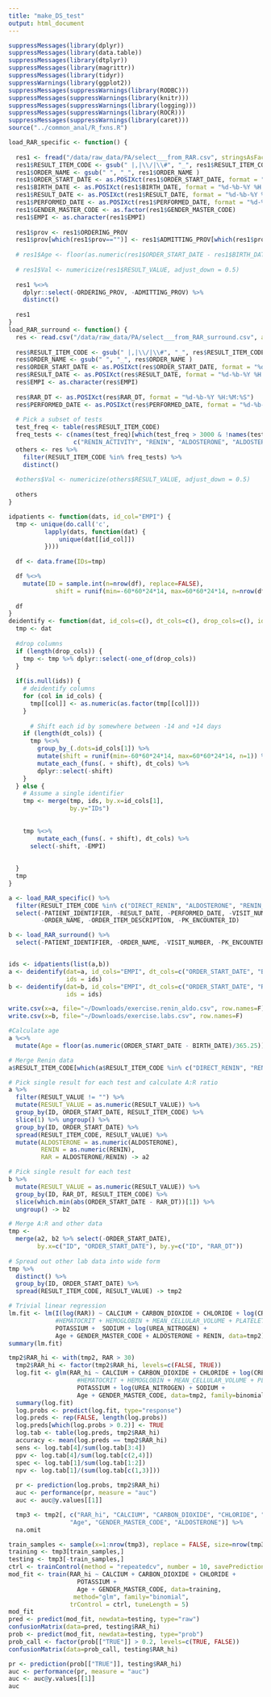 ```yaml
---
title: "make_DS_test"
output: html_document
---
```


```r
suppressMessages(library(dplyr))
suppressMessages(library(data.table))
suppressMessages(library(dtplyr))
suppressMessages(library(magrittr))
suppressMessages(library(tidyr))
suppressWarnings(library(ggplot2))
suppressMessages(suppressWarnings(library(RODBC)))
suppressMessages(suppressWarnings(library(knitr)))
suppressMessages(suppressWarnings(library(logging)))
suppressMessages(suppressWarnings(library(ROCR)))
suppressMessages(suppressWarnings(library(caret)))
source("../common_anal/R_fxns.R")
```

```r
load_RAR_specific <- function() {
  
  res1 <- fread("/data/raw_data/PA/select___from_RAR.csv", stringsAsFactors = F, h=T)
  res1$RESULT_ITEM_CODE <- gsub(" |,|\\/|\\#", "_", res1$RESULT_ITEM_CODE )
  res1$ORDER_NAME <- gsub(" ", "_", res1$ORDER_NAME )
  res1$ORDER_START_DATE <- as.POSIXct(res1$ORDER_START_DATE, format = "%d-%b-%Y %H:%M:%S")
  res1$BIRTH_DATE <- as.POSIXct(res1$BIRTH_DATE, format = "%d-%b-%Y %H:%M:%S")
  res1$RESULT_DATE <- as.POSIXct(res1$RESULT_DATE, format = "%d-%b-%Y %H:%M:%S")
  res1$PERFORMED_DATE <- as.POSIXct(res1$PERFORMED_DATE, format = "%d-%b-%Y %H:%M:%S")
  res1$GENDER_MASTER_CODE <- as.factor(res1$GENDER_MASTER_CODE)
  res1$EMPI <- as.character(res1$EMPI)
  
  res1$prov <- res1$ORDERING_PROV
  res1$prov[which(res1$prov=="")] <- res1$ADMITTING_PROV[which(res1$prov=="")]
  
  # res1$Age <- floor(as.numeric(res1$ORDER_START_DATE - res1$BIRTH_DATE)/365.25)
  
  # res1$Val <- numericize(res1$RESULT_VALUE, adjust_down = 0.5)
  
  res1 %<>% 
    dplyr::select(-ORDERING_PROV, -ADMITTING_PROV) %>%
    distinct()
  
  res1
}
load_RAR_surround <- function() {
  res <- read.csv("/data/raw_data/PA/select___from_RAR_surround.csv", as.is = T, h=T, nrows = Inf)
  
  res$RESULT_ITEM_CODE <- gsub(" |,|\\/|\\#", "_", res$RESULT_ITEM_CODE )
  res$ORDER_NAME <- gsub(" ", "_", res$ORDER_NAME )
  res$ORDER_START_DATE <- as.POSIXct(res$ORDER_START_DATE, format = "%d-%b-%Y %H:%M:%S")
  res$RESULT_DATE <- as.POSIXct(res$RESULT_DATE, format = "%d-%b-%Y %H:%M:%S")
  res$EMPI <- as.character(res$EMPI)
  
  res$RAR_DT <- as.POSIXct(res$RAR_DT, format = "%d-%b-%Y %H:%M:%S")
  res$PERFORMED_DATE <- as.POSIXct(res$PERFORMED_DATE, format = "%d-%b-%Y %H:%M:%S")
  
  # Pick a subset of tests
  test_freq <- table(res$RESULT_ITEM_CODE)
  freq_tests <- c(names(test_freq)[which(test_freq > 3000 & !names(test_freq) %in% c("GLUCOSE_POINT_OF_CARE", "ANION_GAP"))], 
                  c("RENIN_ACTIVITY", "RENIN", "ALDOSTERONE", "ALDOSTERONE_LC_MS_MS"))
  others <- res %>% 
    filter(RESULT_ITEM_CODE %in% freq_tests) %>%
    distinct()
  
  #others$Val <- numericize(others$RESULT_VALUE, adjust_down = 0.5)
  
  others
}

idpatients <- function(dats, id_col="EMPI") {
  tmp <- unique(do.call('c',
          lapply(dats, function(dat) {
              unique(dat[[id_col]])
          })))
  
  df <- data.frame(IDs=tmp)

  df %<>% 
    mutate(ID = sample.int(n=nrow(df), replace=FALSE),
             shift = runif(min=-60*60*24*14, max=60*60*24*14, n=nrow(df)))
  
  df
}
deidentify <- function(dat, id_cols=c(), dt_cols=c(), drop_cols=c(), ids=NULL) {
  tmp <- dat
  
  #drop columns
  if (length(drop_cols)) {
    tmp <- tmp %>% dplyr::select(-one_of(drop_cols))
  }
  
  if(is.null(ids)) {
    # deidentify columns
    for (col in id_cols) {
      tmp[[col]] <- as.numeric(as.factor(tmp[[col]]))
    }
  
      # Shift each id by somewhere between -14 and +14 days
    if (length(dt_cols)) {
      tmp %<>%
        group_by_(.dots=id_cols[1]) %>%
        mutate(shift = runif(min=-60*60*24*14, max=60*60*24*14, n=1)) %>%
        mutate_each_(funs(. + shift), dt_cols) %>%
        dplyr::select(-shift)
    }
  } else {
    # Assume a single identifier
    tmp <- merge(tmp, ids, by.x=id_cols[1],
                 by.y="IDs")
    
    
    tmp %<>%
        mutate_each_(funs(. + shift), dt_cols) %>%
      select(-shift, -EMPI)
    
    
  }
  tmp
}

```

```r

a <- load_RAR_specific() %>%
  filter(RESULT_ITEM_CODE %in% c("DIRECT_RENIN", "ALDOSTERONE", "RENIN_ACTIVITY", "RENIN")) %>%
  select(-PATIENT_IDENTIFIER, -RESULT_DATE, -PERFORMED_DATE, -VISIT_NUMBER, -ORDER_ITEM_CODE, -prov,
         -ORDER_NAME, -ORDER_ITEM_DESCRIPTION, -PK_ENCOUNTER_ID)

b <- load_RAR_surround() %>%
  select(-PATIENT_IDENTIFIER, -ORDER_NAME, -VISIT_NUMBER, -PK_ENCOUNTER_ID, -ORDER_ITEM_CODE, -ORDER_ITEM_DESCRIPTION, -RESULT_DATE, -PERFORMED_DATE, -DATE_DIFF)


ids <- idpatients(list(a,b))
a <- deidentify(dat=a, id_cols="EMPI", dt_cols=c("ORDER_START_DATE", "BIRTH_DATE"), 
                ids = ids)
b <- deidentify(dat=b, id_cols="EMPI", dt_cols=c("ORDER_START_DATE", "RAR_DT"), 
                ids = ids)

write.csv(x=a, file="~/Downloads/exercise.renin_aldo.csv", row.names=F)
write.csv(x=b, file="~/Downloads/exercise.labs.csv", row.names=F)

#Calculate age
a %<>% 
  mutate(Age = floor(as.numeric(ORDER_START_DATE - BIRTH_DATE)/365.25))

# Merge Renin data
a$RESULT_ITEM_CODE[which(a$RESULT_ITEM_CODE %in% c("DIRECT_RENIN", "RENIN_ACTIVITY", "RENIN"))] <- "RENIN"

# Pick single result for each test and calculate A:R ratio
a %>% 
  filter(RESULT_VALUE != "") %>%
  mutate(RESULT_VALUE = as.numeric(RESULT_VALUE)) %>%
  group_by(ID, ORDER_START_DATE, RESULT_ITEM_CODE) %>%
  slice(1) %>% ungroup() %>%
  group_by(ID, ORDER_START_DATE) %>%
  spread(RESULT_ITEM_CODE, RESULT_VALUE) %>%
  mutate(ALDOSTERONE = as.numeric(ALDOSTERONE),
         RENIN = as.numeric(RENIN),
         RAR = ALDOSTERONE/RENIN) -> a2

# Pick single result for each test
b %>%
  mutate(RESULT_VALUE = as.numeric(RESULT_VALUE)) %>%
  group_by(ID, RAR_DT, RESULT_ITEM_CODE) %>%
  slice(which.min(abs(ORDER_START_DATE - RAR_DT))[1]) %>%
  ungroup() -> b2

# Merge A:R and other data
tmp <- 
  merge(a2, b2 %>% select(-ORDER_START_DATE), 
        by.x=c("ID", "ORDER_START_DATE"), by.y=c("ID", "RAR_DT"))
  
# Spread out other lab data into wide form
tmp %>%
  distinct() %>%
  group_by(ID, ORDER_START_DATE) %>%
  spread(RESULT_ITEM_CODE, RESULT_VALUE) -> tmp2
```

```r

# Trivial linear regression
lm.fit <- lm(I(log(RAR)) ~ CALCIUM + CARBON_DIOXIDE + CHLORIDE + log(CREATININE) + log(GLUCOSE) +
             #HEMATOCRIT + HEMOGLOBIN + MEAN_CELLULAR_VOLUME + PLATELETS + WBC + log(RDW) + RED_BLOOD_CELLS +
             POTASSIUM +  SODIUM + log(UREA_NITROGEN) +
             Age + GENDER_MASTER_CODE + ALDOSTERONE + RENIN, data=tmp2)
summary(lm.fit)

tmp2$RAR_hi <- with(tmp2, RAR > 30)
  tmp2$RAR_hi <- factor(tmp2$RAR_hi, levels=c(FALSE, TRUE))
  log.fit <- glm(RAR_hi ~ CALCIUM + CARBON_DIOXIDE + CHLORIDE + log(CREATININE) + log(GLUCOSE) +
                   #HEMATOCRIT + HEMOGLOBIN + MEAN_CELLULAR_VOLUME + PLATELETS + WBC + log(RDW) + RED_BLOOD_CELLS +
                   POTASSIUM + log(UREA_NITROGEN) + SODIUM +
                   Age + GENDER_MASTER_CODE, data=tmp2, family=binomial, na.action=na.exclude)
  summary(log.fit)
  log.probs <- predict(log.fit, type="response")
  log.preds <- rep(FALSE, length(log.probs))
  log.preds[which(log.probs > 0.2)] <- TRUE
  log.tab <- table(log.preds, tmp2$RAR_hi)
  accuracy <- mean(log.preds == tmp2$RAR_hi)
  sens <- log.tab[4]/sum(log.tab[3:4])
  ppv <- log.tab[4]/sum(log.tab[c(2,4)])
  spec <- log.tab[1]/sum(log.tab[1:2])
  npv <- log.tab[1]/(sum(log.tab[c(1,3)]))
  
  pr <- prediction(log.probs, tmp2$RAR_hi)
  auc <- performance(pr, measure = "auc")
  auc <- auc@y.values[[1]]

  tmp3 <- tmp2[, c("RAR_hi", "CALCIUM", "CARBON_DIOXIDE", "CHLORIDE", "POTASSIUM",
                 "Age", "GENDER_MASTER_CODE", "ALDOSTERONE")] %>%
  na.omit

train_samples <- sample(x=1:nrow(tmp3), replace = FALSE, size=nrow(tmp3)*.8)
training <- tmp3[train_samples,]
testing <- tmp3[-train_samples,]
ctrl <- trainControl(method = "repeatedcv", number = 10, savePredictions = TRUE)
mod_fit <- train(RAR_hi ~ CALCIUM + CARBON_DIOXIDE + CHLORIDE +
                   POTASSIUM + 
                   Age + GENDER_MASTER_CODE, data=training,
                  method="glm", family="binomial",
                 trControl = ctrl, tuneLength = 5)
mod_fit
pred <- predict(mod_fit, newdata=testing, type="raw")
confusionMatrix(data=pred, testing$RAR_hi)
prob <- predict(mod_fit, newdata=testing, type="prob")
prob_call <- factor(prob[["TRUE"]] > 0.2, levels=c(TRUE, FALSE))
confusionMatrix(data=prob_call, testing$RAR_hi)

pr <- prediction(prob[["TRUE"]], testing$RAR_hi)
auc <- performance(pr, measure = "auc")
auc <- auc@y.values[[1]]
auc

```
